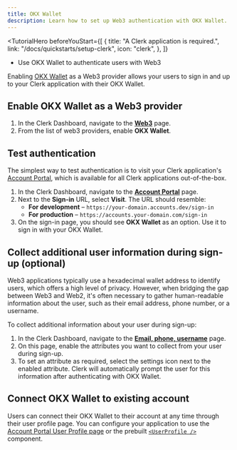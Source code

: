 ```yaml
---
title: OKX Wallet
description: Learn how to set up Web3 authentication with OKX Wallet.
---
```


<TutorialHero
  beforeYouStart={[
    {
      title: "A Clerk application is required.",
      link: "/docs/quickstarts/setup-clerk",
      icon: "clerk",
    },
  ]}
>
  - Use OKX Wallet to authenticate users with Web3
</TutorialHero>

Enabling [OKX Wallet](https://www.okx.com/web3/rewritethesystem) as a Web3 provider allows your users to sign in and up to your Clerk application with their OKX Wallet.

## Enable OKX Wallet as a Web3 provider

1. In the Clerk Dashboard, navigate to the [**Web3**](https://dashboard.clerk.com/last-active?path=user-authentication/web3) page.
1. From the list of web3 providers, enable **OKX Wallet**.

## Test authentication

The simplest way to test authentication is to visit your Clerk application's [Account Portal](/docs/customization/account-portal/overview), which is available for all Clerk applications out-of-the-box.

1. In the Clerk Dashboard, navigate to the [**Account Portal**](https://dashboard.clerk.com/last-active?path=account-portal) page.
1. Next to the **Sign-in** URL, select **Visit**. The URL should resemble:
   - **For development** – `https://your-domain.accounts.dev/sign-in`
   - **For production** – `https://accounts.your-domain.com/sign-in`
1. On the sign-in page, you should see **OKX Wallet** as an option. Use it to sign in with your OKX Wallet.

## Collect additional user information during sign-up (optional)

Web3 applications typically use a hexadecimal wallet address to identify users, which offers a high level of privacy. However, when bridging the gap between Web3 and Web2, it's often necessary to gather human-readable information about the user, such as their email address, phone number, or a username.

To collect additional information about your user during sign-up:

1. In the Clerk Dashboard, navigate to the [**Email, phone, username**](https://dashboard.clerk.com/last-active?path=user-authentication/email-phone-username) page.
1. On this page, enable the attributes you want to collect from your user during sign-up.
1. To set an attribute as required, select the settings icon next to the enabled attribute. Clerk will automatically prompt the user for this information after authenticating with OKX Wallet.

## Connect OKX Wallet to existing account

Users can connect their OKX Wallet to their account at any time through their user profile page. You can configure your application to use the [Account Portal User Profile page](/docs/customization/account-portal/overview#user-profile) or the prebuilt [`<UserProfile />`](/docs/components/user/user-profile) component.
